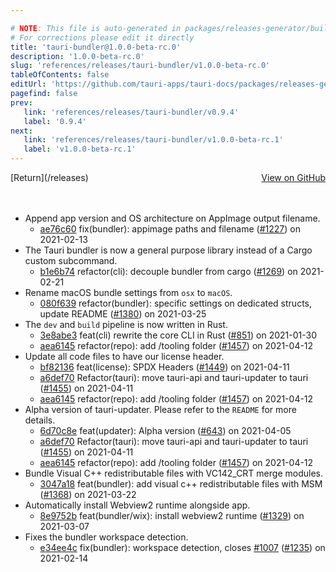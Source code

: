 ```yaml
---

# NOTE: This file is auto-generated in packages/releases-generator/build.ts
# For corrections please edit it directly
title: 'tauri-bundler@1.0.0-beta-rc.0'
description: '1.0.0-beta-rc.0'
slug: 'references/releases/tauri-bundler/v1.0.0-beta-rc.0'
tableOfContents: false
editUrl: 'https://github.com/tauri-apps/tauri-docs/packages/releases-generator/build.ts'
pagefind: false
prev:
   link: 'references/releases/tauri-bundler/v0.9.4'
   label: '0.9.4'
next:
   link: 'references/releases/tauri-bundler/v1.0.0-beta-rc.1'
   label: 'v1.0.0-beta-rc.1'
---
```


<div style="margin-bottom:3rem; display: flex; justify-content: space-between; align-items: center"><span>[Return](/releases)</span><span><a href="https://github.com/tauri-apps/tauri/releases/tag/tauri-bundler-v1.0.0-beta-rc.0">View on GitHub</a></span></div>

- Append app version and OS architecture on AppImage output filename.
  - [ae76c60](https://www.github.com/tauri-apps/tauri/commit/ae76c60a615602fcb8c1dd824a6ad9fa8f48fe69) fix(bundler): appimage paths and filename ([#1227](https://www.github.com/tauri-apps/tauri/pull/1227)) on 2021-02-13
- The Tauri bundler is now a general purpose library instead of a Cargo custom subcommand.
  - [b1e6b74](https://www.github.com/tauri-apps/tauri/commit/b1e6b74a4f624b623a840686fb1abe1d23593867) refactor(cli): decouple bundler from cargo ([#1269](https://www.github.com/tauri-apps/tauri/pull/1269)) on 2021-02-21
- Rename macOS bundle settings from `osx` to `macOS`.
  - [080f639](https://www.github.com/tauri-apps/tauri/commit/080f6391bac4fd59e9e71b9785d7a2f835703805) refactor(bundler): specific settings on dedicated structs, update README ([#1380](https://www.github.com/tauri-apps/tauri/pull/1380)) on 2021-03-25
- The `dev` and `build` pipeline is now written in Rust.
  - [3e8abe3](https://www.github.com/tauri-apps/tauri/commit/3e8abe376407bb0ca8893602590ed9edf7aa71a1) feat(cli) rewrite the core CLI in Rust ([#851](https://www.github.com/tauri-apps/tauri/pull/851)) on 2021-01-30
  - [aea6145](https://www.github.com/tauri-apps/tauri/commit/aea614587bddab930d552512b54e18624fbf573e) refactor(repo): add /tooling folder ([#1457](https://www.github.com/tauri-apps/tauri/pull/1457)) on 2021-04-12
- Update all code files to have our license header.
  - [bf82136](https://www.github.com/tauri-apps/tauri/commit/bf8213646689175f8a158b956911f3a43e360690) feat(license): SPDX Headers ([#1449](https://www.github.com/tauri-apps/tauri/pull/1449)) on 2021-04-11
  - [a6def70](https://www.github.com/tauri-apps/tauri/commit/a6def7066eec19c889b0f14cc1e475bf209a332e) Refactor(tauri): move tauri-api and tauri-updater to tauri ([#1455](https://www.github.com/tauri-apps/tauri/pull/1455)) on 2021-04-11
  - [aea6145](https://www.github.com/tauri-apps/tauri/commit/aea614587bddab930d552512b54e18624fbf573e) refactor(repo): add /tooling folder ([#1457](https://www.github.com/tauri-apps/tauri/pull/1457)) on 2021-04-12
- Alpha version of tauri-updater. Please refer to the `README` for more details.
  - [6d70c8e](https://www.github.com/tauri-apps/tauri/commit/6d70c8e1e256fe839c4a947375bb529d7b4f7301) feat(updater): Alpha version ([#643](https://www.github.com/tauri-apps/tauri/pull/643)) on 2021-04-05
  - [a6def70](https://www.github.com/tauri-apps/tauri/commit/a6def7066eec19c889b0f14cc1e475bf209a332e) Refactor(tauri): move tauri-api and tauri-updater to tauri ([#1455](https://www.github.com/tauri-apps/tauri/pull/1455)) on 2021-04-11
  - [aea6145](https://www.github.com/tauri-apps/tauri/commit/aea614587bddab930d552512b54e18624fbf573e) refactor(repo): add /tooling folder ([#1457](https://www.github.com/tauri-apps/tauri/pull/1457)) on 2021-04-12
- Bundle Visual C++ redistributable files with VC142\_CRT merge modules.
  - [3047a18](https://www.github.com/tauri-apps/tauri/commit/3047a18975db07abdf49985f531c3925f68a0db9) feat(bundler): add visual c++ redistributable files with MSM ([#1368](https://www.github.com/tauri-apps/tauri/pull/1368)) on 2021-03-22
- Automatically install Webview2 runtime alongside app.
  - [8e9752b](https://www.github.com/tauri-apps/tauri/commit/8e9752bb8bad5c56b55a3750876e0073efdc6d39) feat(bundler/wix): install webview2 runtime ([#1329](https://www.github.com/tauri-apps/tauri/pull/1329)) on 2021-03-07
- Fixes the bundler workspace detection.
  - [e34ee4c](https://www.github.com/tauri-apps/tauri/commit/e34ee4c29c7fde02e09685a3100f0b2ef6380c98) fix(bundler): workspace detection, closes [#1007](https://www.github.com/tauri-apps/tauri/pull/1007) ([#1235](https://www.github.com/tauri-apps/tauri/pull/1235)) on 2021-02-14

